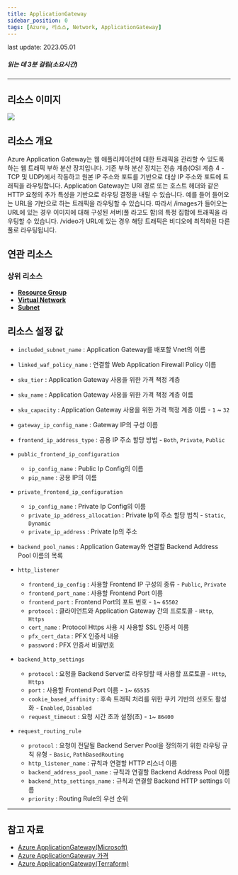 ```yaml
---
title: ApplicationGateway
sidebar_position: 0
tags: [Azure, 리소스, Network, ApplicationGateway]
---
```



<span className="theme-doc-version-badge badge badge--secondary">
    last update: 2023.05.01
</span>

##### 읽는 데 3분 걸림(소요시간)

*****

## 리소스 이미지
<img src={icon} />

## 리소스 개요
Azure Application Gateway는 웹 애플리케이션에 대한 트래픽을 관리할 수 있도록 하는 웹 트래픽 부하 분산 장치입니다. 
기존 부하 분산 장치는 전송 계층(OSI 계층 4 - TCP 및 UDP)에서 작동하고 원본 IP 주소와 포트를 기반으로 대상 IP 주소와 포트에 트래픽을 라우팅합니다.
Application Gateway는 URI 경로 또는 호스트 헤더와 같은 HTTP 요청의 추가 특성을 기반으로 라우팅 결정을 내릴 수 있습니다. 예를 들어 들어오는 URL을 기반으로 하는 트래픽을 라우팅할 수 있습니다. 
따라서 /images가 들어오는 URL에 있는 경우 이미지에 대해 구성된 서버(풀 라고도 함)의 특정 집합에 트래픽을 라우팅할 수 있습니다. /video가 URL에 있는 경우 해당 트래픽은 비디오에 최적화된 다른 풀로 라우팅됩니다.


## 연관 리소스
### 상위 리소스
- [**Resource Group**](https://docs.cstudio.app/docs/resource/azure/Base/ResourceGroup)
- [**Virtual Network**](https://docs.cstudio.app/docs/resource/azure/Network/VirtualNetwork)
- [**Subnet**](https://docs.cstudio.app/docs/resource/azure/Network/Subnet)


## 리소스 설정 값
- ```included_subnet_name``` : Application Gateway를 배포할 Vnet의 이름

- ```linked_waf_policy_name``` : 연결할 Web Application Firewall Policy 이름

- ```sku_tier``` : Application Gateway 사용을 위한 가격 책정 계층

- ```sku_name``` : Application Gateway 사용을 위한 가격 책정 계층 이름

- ```sku_capacity``` : Application Gateway 사용을 위한 가격 책정 계층 이름 - ```1``` ~ ```32```

- ```gateway_ip_config_name``` : Gateway IP의 구성 이름 

- ```frontend_ip_address_type``` : 공용 IP 주소 할당 방법  - ```Both```,  ```Private```,  ```Public```

- ```public_frontend_ip_configuration```
    +  ```ip_config_name``` : Public Ip Config의 이름
    +  ```pip_name``` : 공용 IP의 이름

- ```private_frontend_ip_configuration```
    +  ```ip_config_name``` : Private Ip Config의 이름
    +  ```private_ip_address_allocation``` : Private Ip의 주소 할당 법칙 - ```Static```,  ```Dynamic```
    +  ```private_ip_address``` : Private Ip의 주소

- ```backend_pool_names``` : Application Gateway와 연결할 Backend Address Pool 이름의 목록

- ```http_listener```
    +  ```frontend_ip_config``` : 사용할 Frontend IP 구성의 종류 - ```Public```,  ```Private```
    +  ```frontend_port_name``` : 사용할 Frontend Port 이름
    +  ```frontend_port``` : Frontend Port의 포트 번호 - ```1```~  ```65502```
    +  ```protocol``` : 클라이언트와 Application Gateway 간의 프로토콜 - ```Http```, ```Https```
    +  ```cert_name``` : Protocol Https 사용 시 사용할 SSL 인증서 이름 
    +  ```pfx_cert_data``` : PFX 인증서 내용
    +  ```password``` : PFX 인증서 비밀번호
    
- ```backend_http_settings```
    +  ```protocol``` : 요청을 Backend Server로 라우팅할 때 사용할 프로토콜 - ```Http```, ```Https```
    +  ```port``` : 사용할 Frontend Port 이름  - ```1```~  ```65535```
    +  ```cookie_based_affinity``` : 후속 트래픽 처리를 위한 쿠키 기반의 선호도 활성화 - ```Enabled```, ```Disabled```
    +  ```request_timeout``` : 요청 시간 초과 설정(초) - ```1```~ ```86400```

    
- ```request_routing_rule```
    +  ```protocol``` : 요청이 전달될 Backend Server Pool을 정의하기 위한 라우팅 규칙 유형 - ```Basic```, ```PathBasedRouting```
    +  ```http_listener_name``` : 규칙과 연결할 HTTP 리스너 이름
    +  ```backend_address_pool_name``` : 규칙과 연결할 Backend Address Pool 이름
    +  ```backend_http_settings_name``` : 규칙과 연결할 Backend HTTP settings 이름
    +  ```priority``` : Routing Rule의 우선 순위



*****
## 참고 자료
- [Azure ApplicationGateway(Microsoft)](https://learn.microsoft.com/ko-kr/azure/application-gateway/overview)
- [Azure ApplicationGateway 가격](https://azure.microsoft.com/en-us/pricing/details/application-gateway/) 
- [Azure ApplicationGateway(Terraform)](https://registry.terraform.io/providers/hashicorp/azurerm/latest/docs/resources/application_gateway)

